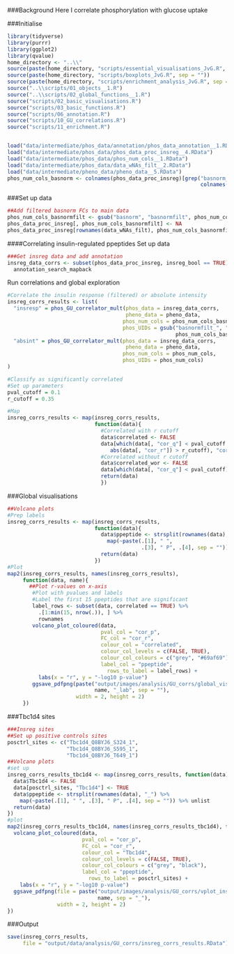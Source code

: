 ###Background
Here I correlate phosphorylation with glucose uptake

###Initialise
```r
library(tidyverse)
library(purrr)
library(ggplot2)
library(qvalue)
home_directory <- "..\\"
source(paste(home_directory, "scripts/essential_visualisations_JvG.R", sep = ""))
source(paste(home_directory, "scripts/boxplots_JvG.R", sep = ""))
source(paste(home_directory, "scripts/enrichment_analysis_JvG.R", sep = ""))
source("..\\scripts/01_objects__1.R")
source("..\\scripts/02_global_functions__1.R")
source("scripts/02_basic_visualisations.R")
source("scripts/03_basic_functions.R")
source("scripts/06_annotation.R")
source("scripts/10_GU_correlations.R")
source("scripts/11_enrichment.R")


load("data/intermediate/phos_data/annotation/phos_data_annotation__1.RData")
load("data/intermediate/phos_data/phos_data_proc_insreg__4.RData")
load("data/intermediate/phos_data/phos_num_cols__1.RData")
load("data/intermediate/phos_data/data_wNAs_filt__2.RData")
load("data/intermediate/pheno_data/pheno_data__5.RData")
phos_num_cols_basnorm <- colnames(phos_data_proc_insreg)[grep("basnorm_\\d+", 
                                                              colnames(phos_data_proc_insreg))]
```

###Set up data
```r
##Add filtered basnorm FCs to main data
phos_num_cols_basnormfilt <- gsub("basnorm", "basnormfilt", phos_num_cols_basnorm)
phos_data_proc_insreg[, phos_num_cols_basnormfilt] <- NA
phos_data_proc_insreg[rownames(data_wNAs_filt), phos_num_cols_basnormfilt] <- data_wNAs_filt[, phos_num_cols_basnorm]
```


####Correlating insulin-regulated ppeptides
Set up data
```r
###Get insreg data and add annotation
insreg_data_corrs <- subset(phos_data_proc_insreg, insreg_bool == TRUE) %>%
  annotation_search_mapback
```

Run correlations and global exploration
```r
#Correlate the insulin response (filtered) or absolute intensity
insreg_corrs_results <- list(
  "insresp" = phos_GU_correlator_mult(phos_data = insreg_data_corrs,
                                      pheno_data = pheno_data,
                                     phos_num_cols = phos_num_cols_basnormfilt,
                                     phos_UIDs = gsub("basnormfilt_", "",
                                                      phos_num_cols_basnormfilt)),
  "absint" = phos_GU_correlator_mult(phos_data = insreg_data_corrs,
                                      pheno_data = pheno_data,
                                     phos_num_cols = phos_num_cols,
                                     phos_UIDs = phos_num_cols)
)

#Classify as significantly correlated
#Set up parameters
pval_cutoff = 0.1
r_cutoff = 0.35

#Map
insreg_corrs_results <- map(insreg_corrs_results,
                            function(data){
                              #Correlated with r cutoff
                              data$correlated <- FALSE
                              data[which(data[, "cor_q"] < pval_cutoff &
                                 abs(data[, "cor_r"]) > r_cutoff), "correlated"] <- TRUE
                              #Correlated without r cutoff
                              data$correlated_wor <- FALSE
                              data[which(data[, "cor_q"] < pval_cutoff), "correlated_wor"] <- TRUE
                              return(data)
                              })
```


###Global visualisations
```r
##Volcano plots
#Prep labels
insreg_corrs_results <- map(insreg_corrs_results,
                            function(data){
                              data$ppeptide <- strsplit(rownames(data), "_") %>%
                                map(~paste(.[1], " ",
                                           .[3], " P", .[4], sep = "")) %>% unlist
                              return(data)
                            })
#Plot
map2(insreg_corrs_results, names(insreg_corrs_results),
     function(data, name){
       ##Plot r-values on x-axis
        #Plot with pvalues and labels
        #Label the first 15 ppeptides that are significant
        label_rows <- subset(data, correlated == TRUE) %>% 
          .[1:min(15, nrow(.)), ] %>%
          rownames
        volcano_plot_coloured(data,
                              pval_col = "cor_p",
                              FC_col = "cor_r",
                              colour_col = "correlated",
                              colour_col_levels = c(FALSE, TRUE),
                              colour_col_colours = c("grey", "#69af69"),
                              label_col = "ppeptide",
                                rows_to_label = label_rows) +
          labs(x = "r", y = "-log10 p-value")
        ggsave_pdfpng(paste("output/images/analysis/GU_corrs/global_vis/vplot_insreg_GU_p_",
                            name, "_lab", sep = ""),
                      width = 2, height = 2)
     })
```

###Tbc1d4 sites
```r
###Insreg sites
##Set up positive controls sites
posctrl_sites <- c("Tbc1d4_Q8BYJ6_S324_1",
                   "Tbc1d4_Q8BYJ6_S595_1",
                   "Tbc1d4_Q8BYJ6_T649_1")
##Volcano plots
#set up
insreg_corrs_results_tbc1d4 <- map(insreg_corrs_results, function(data){
  data$Tbc1d4 <- FALSE
  data[posctrl_sites, "Tbc1d4"] <- TRUE
  data$ppeptide <- strsplit(rownames(data), "_") %>% 
    map(~paste(.[1], " ", .[3], " P", .[4], sep = "")) %>% unlist
  return(data)
})
#plot
map2(insreg_corrs_results_tbc1d4, names(insreg_corrs_results_tbc1d4), function(data, name){
  volcano_plot_coloured(data,
                        pval_col = "cor_p",
                        FC_col = "cor_r",
                        colour_col = "Tbc1d4",
                        colour_col_levels = c(FALSE, TRUE),
                        colour_col_colours = c("grey", "black"),
                        label_col = "ppeptide",
                          rows_to_label = posctrl_sites) +
    labs(x = "r", y = "-log10 p-value") 
  ggsave_pdfpng(file = paste("output/images/analysis/GU_corrs/vplot_insregGUcorr_Tbc1d4",
                             name, sep = "_"),
                width = 2, height = 2)
})
```

###Output
```r
save(insreg_corrs_results,
     file = "output/data/analysis/GU_corrs/insreg_corrs_results.RData")
```




















